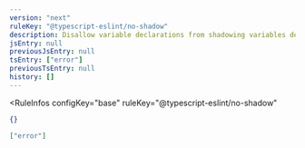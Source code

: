 ```yaml
---
version: "next"
ruleKey: "@typescript-eslint/no-shadow"
description: Disallow variable declarations from shadowing variables declared in the outer scope
jsEntry: null
previousJsEntry: null
tsEntry: ["error"]
previousTsEntry: null
history: []
---
```


<RuleInfos 
  configKey="base" 
  ruleKey="@typescript-eslint/no-shadow" 
>

```json
{}
```

```json
["error"]
```

</RuleInfos>
